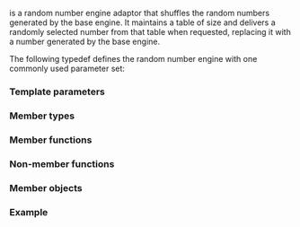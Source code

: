 {{cpp/title|shuffle_order_engine}}
{{cpp/numeric/random/shuffle_order_engine/navbar}}
{{dcl begin}}
{{dcl header|random}}
{{dcl|since=c++11|
template&lt;
    class Engine,
    std::size_t K
&gt; class shuffle_order_engine;
}}
{{dcl end}}

{{tt|shuffle_order_engine}} is a random number engine adaptor that shuffles the random numbers generated by the base engine. It maintains a table of size {{c|K}} and delivers a randomly selected number from that table when requested, replacing it with a number generated by the base engine.

The following typedef defines the random number engine with one commonly used parameter set:
{{dsc begin}}
{{dsc header|random}}
{{dsc hitem|Type|Definition}}
{{dsc inc|cpp/numeric/random/dsc knuth_b}}
{{dsc end}}

===Template parameters===
{{par begin}}
{{par|Engine|the type of the wrapped engine}}
{{par|K|the size of the internal table. Must be greater than {{math|0}}.}}
{{par hreq}}
{{par req named|Engine|RandomNumberEngine}}
{{par end}}

===Member types===
{{dsc begin}}
{{dsc hitem|Member type|Definition}}
{{dsc|{{tt|result_type}} {{mark c++11}}|{{tt|Engine::result_type}}}}
{{dsc end}}

===Member functions===
{{dsc begin}}
{{dsc inc|cpp/numeric/random/adaptor/dsc constructor|shuffle_order_engine}}
{{dsc inc|cpp/numeric/random/adaptor/dsc seed|shuffle_order_engine}}
{{dsc inc|cpp/numeric/random/adaptor/dsc base|shuffle_order_engine}}

{{dsc h2|Generation}}
{{dsc inc|cpp/numeric/random/adaptor/dsc operator()|shuffle_order_engine}}
{{dsc inc|cpp/numeric/random/adaptor/dsc discard|shuffle_order_engine}}

{{dsc h2|Characteristics}}
{{dsc inc|cpp/numeric/random/adaptor/dsc min|shuffle_order_engine}}
{{dsc inc|cpp/numeric/random/adaptor/dsc max|shuffle_order_engine}}
{{dsc end}}

===Non-member functions===
{{dsc begin}}
{{dsc inc|cpp/numeric/random/adaptor/dsc operator_cmp|shuffle_order_engine}}
{{dsc inc|cpp/numeric/random/adaptor/dsc operator_ltltgtgt|shuffle_order_engine}}
{{dsc end}}

===Member objects===
{{dsc begin}}
{{dsc mem sconst|nolink=true|{{dsc small|constexpr size_t}} table_size|the size of the internal table, {{tt|K}}|notes={{mark c++11}}}}
{{dsc end}}

===Example===
{{example}}

{{langlinks|de|es|fr|it|ja|pt|ru|zh}}
